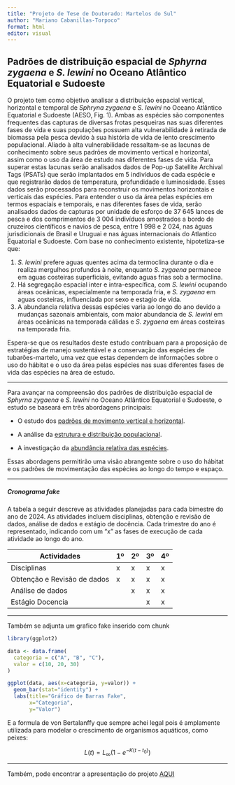 ---
title: "Projeto de Tese de Doutorado: Martelos do Sul"
author: "Mariano Cabanillas-Torpoco"
format: html
editor: visual
---

## Padrões de distribuição espacial de *Sphyrna zygaena* e *S. lewini* no Oceano Atlântico Equatorial e Sudoeste

O projeto tem como objetivo analisar a distribuição espacial vertical, horizontal e temporal de *Sphryna zygaena* e *S. lewini* no Oceano Atlântico Equatorial e Sudoeste (AESO, Fig. 1). Ambas as espécies são componentes frequentes das capturas de diversas frotas pesqueiras nas suas diferentes fases de vida e suas populações possuem alta vulnerabilidade à retirada de biomassa pela pesca devido à sua história de vida de lento crescimento populacional. Aliado à alta vulnerabilidade ressaltam-se as lacunas de conhecimento sobre seus padrões de movimento vertical e horizontal, assim como o uso da área de estudo nas diferentes fases de vida. Para superar estas lacunas serão analisados dados de Pop-up Satellite Archival Tags (PSATs) que serão implantados em 5 indivíduos de cada espécie e que registrarão dados de temperatura, profundidade e luminosidade. Esses dados serão processados para reconstruir os movimentos horizontais e verticais das espécies. Para entender o uso da área pelas espécies em termos espaciais e temporais, e nas diferentes fases de vida, serão analisados dados de capturas por unidade de esforço de 37 645 lances de pesca e dos comprimentos de 3 004 indivíduos amostrados a bordo de cruzeiros científicos e navios de pesca, entre 1 998 e 2 024, nas águas jurisdicionais de Brasil e Uruguai e nas águas internacionais do Atlantico Equatorial e Sudoeste. Com base no conhecimento existente, hipotetiza-se que:

1.  *S. lewini* prefere aguas quentes acima da termoclina durante o dia e realiza mergulhos profundos à noite, enquanto *S. zygaena* permanece em aguas costeiras superficiais, evitando aguas frias sob a termoclina.
2.  Há segregação espacial inter e intra-específica, com *S. lewini* ocupando áreas oceânicas, especialmente na temporada fria, e *S. zygaena* em aguas costeiras, influenciada por sexo e estagio de vida.
3.  A abundancia relativa dessas espécies varia ao longo do ano devido a mudanças sazonais ambientais, com maior abundancia de *S. lewini* em áreas oceânicas na temporada cálidas e *S. zygaena* em áreas costeiras na temporada fria.

Espera-se que os resultados deste estudo contribuam para a proposição de estratégias de manejo sustentável e a conservação das espécies de tubarões-martelo, uma vez que estas dependem de informações sobre o uso do hábitat e o uso da área pelas espécies nas suas diferentes fases de vida das espécies na área de estudo.

------------------------------------------------------------------------

Para avançar na compreensão dos padrões de distribuição espacial de *Sphyrna zygaena* e *S. lewini* no Oceano Atlântico Equatorial e Sudoeste, o estudo se baseará em três abordagens principais:

-   O estudo dos [padrões de movimento vertical e horizontal](padroes.html).

-   A análise da [estrutura e distribuição populacional](distpob.html).

-   A investigação da [abundância relativa das espécies](cpue.html).

Essas abordagens permitirão uma visão abrangente sobre o uso do hábitat e os padrões de movimentação das espécies ao longo do tempo e espaço.

------------------------------------------------------------------------

##### Cronograma fake

A tabela a seguir descreve as atividades planejadas para cada bimestre do ano de 2024. As atividades incluem disciplinas, obtenção e revisão de dados, análise de dados e estágio de docência. Cada trimestre do ano é representado, indicando com um "x" as fases de execução de cada atividade ao longo do ano.

| Actividades                 | 1º  | 2º  | 3º  | 4º  |
|-----------------------------|-----|-----|-----|-----|
| Disciplinas                 | x   | x   | x   | x   |
| Obtenção e Revisão de dados | x   | x   | x   | x   |
| Análise de dados            |     | x   | x   | x   |
| Estágio Docencia            |     |     | x   | x   |

------------------------------------------------------------------------

Também se adjunta um grafico fake inserido com chunk

```{r}
library(ggplot2)

data <- data.frame(
  categoria = c("A", "B", "C"),
  valor = c(10, 20, 30)
)

ggplot(data, aes(x=categoria, y=valor)) +
  geom_bar(stat="identity") +
  labs(title="Gráfico de Barras Fake",
       x="Categoria",
       y="Valor")
```

E a formula de von Bertalanffy que sempre achei legal pois é amplamente utilizada para modelar o crescimento de organismos aquáticos, como peixes:

$$
L(t) = L_\infty \left(1 - e^{-K(t - t_0)}\right)
$$

---
Também, pode encontrar a apresentação do projeto [AQUI](apresentação.html)
